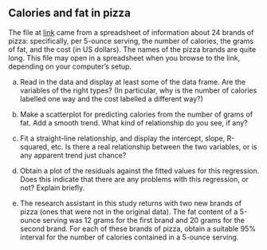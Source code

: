 ##  Calories and fat in pizza


 
The file at
[link](http://ritsokiguess.site/datafiles/Pizza.csv) 
came from a spreadsheet of information about 24 brands
of pizza: specifically, per 5-ounce serving, the number of calories,
the grams of fat, and the cost (in US dollars). The names of the pizza
brands are quite long. This file may open in a spreadsheet when you
browse to the link, depending on your computer's setup.



(a) Read in the data and display at least some of the data
frame. Are the variables of the right types? (In particular, why is
the number of calories labelled one way and the cost labelled a
different way?)


(b) Make a scatterplot for predicting calories from the number
of grams of fat. Add a smooth trend. What kind of relationship do
you see, if any?


(c) Fit a straight-line relationship, and display the intercept,
slope, R-squared, etc. Is there a real relationship between the two
variables, or is any apparent trend just chance?


(d) Obtain a plot of the residuals against the fitted values
for this regression. Does this indicate that there are any problems
with this regression, or not? Explain briefly.


(e) The research assistant in this study returns with two
new brands of pizza (ones that were not in the original data). The
fat content of a 5-ounce serving was 12 grams for the first brand
and 20 grams for the second brand. For each of these brands of
pizza, obtain a suitable 95\% interval for the number of calories
contained in a 5-ounce serving.




